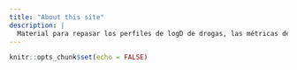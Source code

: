 ```yaml
---
title: "About this site"
description: |
  Material para repasar los perfiles de logD de drogas, las métricas de QSAR (R2 y RSME) y los métodos como MLR y PLS vistos en clase.
---
```


```r
knitr::opts_chunk$set(echo = FALSE)
```


